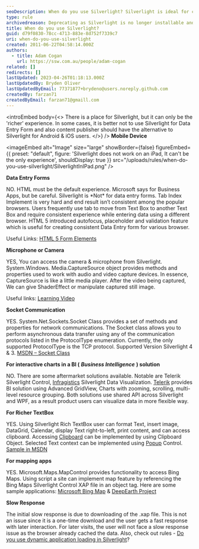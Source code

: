 ```yaml
---
seoDescription: When do you use Silverlight? Silverlight is ideal for creating a richer experience, but it's not suitable for data entry forms or Android and iOS users. Instead, HTML 5 should be the default experience for business apps.
type: rule
archivedreason: Deprecating as Silverlight is no longer installable and has been deprecated for 10 years.
title: When do you use Silverlight?
guid: d79f0830-78cc-4713-883e-8d752f7339c7
uri: when-do-you-use-silverlight
created: 2011-06-22T04:58:14.000Z
authors:
  - title: Adam Cogan
    url: https://ssw.com.au/people/adam-cogan
related: []
redirects: []
lastUpdated: 2023-04-26T01:18:13.000Z
lastUpdatedBy: Bryden Oliver
lastUpdatedByEmail: 77371877+brydeno@users.noreply.github.com
createdBy: farzan71
createdByEmail: farzan71@gmaill.com
---
```


<introEmbed
  body={<>
There is a place for Silverlight, but it can only be the 'richer' experience. In some cases, it is better not to use Silverlight for Data Entry Form and also content publisher should have the alternative to Silverlight for Android & iOS users.
  </>}
/>
**Mobile Device**


<imageEmbed
  alt="Image"
  size="large"
  showBorder={false}
  figureEmbed={{
    preset: "default",
    figure: 'Silverlight does not work on an iPad, It can\'t be the only experience',
    shouldDisplay: true
  }}
  src="/uploads/rules/when-do-you-use-silverlight/SilverlightInIPad.png"
/>

**Data Entry Forms**

NO. HTML must be the default experience. Microsoft says for Business Apps, but be careful. Silverlight is \*Not\* for data entry forms. Tab Index Implement is very hard and end result isn’t consistent among the popular browsers. Users frequently use tab to move from Text Box to another Text Box and require consistent experience while entering data using a different browser. HTML 5 introduced autofocus, placeholder and validation feature which is useful for creating consistent Data Entry form for various browser.

Useful Links:
[HTML 5 Form Elements](https://www.w3schools.com/html/html_form_elements.asp)

**Microphone or Camera**

YES, You can access the camera & microphone from Silverlight. System.Windows. Media.CaptureSource object provides methods and properties used to work with audio and video capture devices. In essence, CaptureSource is like a little media player. After the video being captured, We can give ShaderEffect or manipulate captured still image.

Useful links:
[Learning Video](http://www.silverlight.net/learn/videos/silverlight-4-videos/access-web-camera-microphone/)

**Socket Communication**

YES. System.Net.Sockets.Socket Class provides a set of methods and properties for network communications. The Socket class allows you to perform asynchronous data transfer using any of the communication protocols listed in the ProtocolType enumeration. Currently, the only supported ProtocolType is the TCP protocol. Supported Version Silverlight 4 & 3.
[MSDN – Socket Class](http://msdn.microsoft.com/en-us/library/system.net.sockets.socket%28v=vs.95%29.aspx?WT.mc_id=DP-MVP-33518)

**For interactive charts in a BI (** **_Business Intelligence_** **) solution**

NO. There are some aftermarket solutions available. Notable are Telerik Silverlight Control, [Infragistics](http://www.infragistics.com/dotnet/netadvantage/silverlight/data-visualization.aspx) Silverlight Data Visualization.
[Telerik](http://www.telerik.com/products/new-silverlight-controls.aspx) provides BI solution using Advanced GridView, Charts with zooming, scrolling, multi-level resource grouping. Both solutions use shared API across Silverlight and WPF, as a result product users can visualize data in more flexible way.

**For Richer TextBox**

YES. Using Silverlight Rich TextBox user can format Text, insert image, DataGrid, Calendar, display Text right-to-left, print content, and can access clipboard. Accessing
[Clipboard](http://msdn.microsoft.com/en-us/library/system.windows.clipboard%28v=vs.95%29.aspx?WT.mc_id=DP-MVP-33518) can be implemented by using Clipboard Object. Selected Text context can be implemented using
[Popup](http://msdn.microsoft.com/en-us/library/system.windows.controls.primitives.popup%28v=vs.95%29.aspx?WT.mc_id=DP-MVP-33518) Control.
[Sample in MSDN](http://msdn.microsoft.com/en-us/library/ff426926%28v=vs.95%29.aspx?WT.mc_id=DP-MVP-33518)

**For mapping apps**

YES. Microsoft.Maps.MapControl provides functionality to access Bing Maps. Using script a site can implement map feature by referencing the Bing Maps Silverlight Control XAP file in an object tag. Here are some sample applications:
 [Microsoft Bing Map](http://www.microsoft.com/maps/isdk/silverlight/?WT.mc_id=DP-MVP-33518) &
[DeepEarth Project](http://deepearth.codeplex.com/)

**Slow Response**

The initial slow response is due to downloading of the .xap file. This is not an issue since it is a one-time download and the user gets a fast response with later interaction. For later visits, the user will not face a slow response issue as the browser already cached the data. Also, check out rules -
[Do you use dynamic application loading in Silverlight](/do-you-use-dynamic-application-loading-in-silverlight)?
